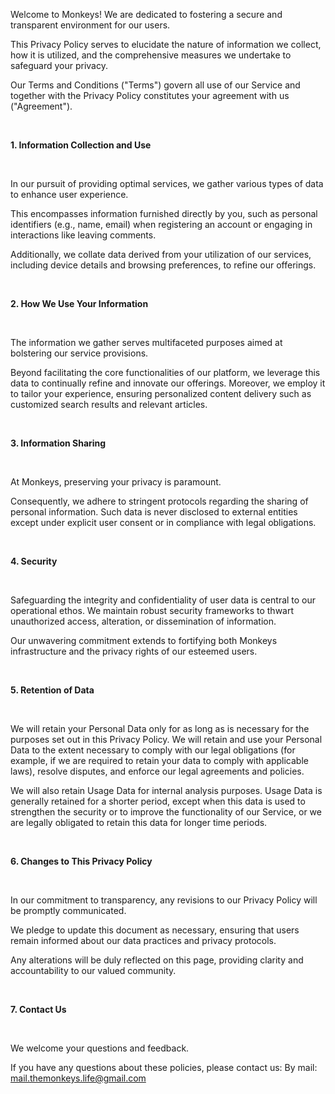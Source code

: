 Welcome to Monkeys! We are dedicated to fostering a secure and transparent environment for our users.

This Privacy Policy serves to elucidate the nature of information we collect, how it is utilized, and the comprehensive measures we undertake to safeguard your privacy.

Our Terms and Conditions ("Terms") govern all use of our Service and together with the Privacy Policy constitutes your agreement with us ("Agreement").

<br />

**1. Information Collection and Use**

<br />

In our pursuit of providing optimal services, we gather various types of data to enhance user experience.

This encompasses information furnished directly by you, such as personal identifiers (e.g., name, email) when registering an account or engaging in interactions like leaving comments.

Additionally, we collate data derived from your utilization of our services, including device details and browsing preferences, to refine our offerings.

<br />

**2. How We Use Your Information**

<br />

The information we gather serves multifaceted purposes aimed at bolstering our service provisions.

Beyond facilitating the core functionalities of our platform, we leverage this data to continually refine and innovate our offerings. Moreover, we employ it to tailor your experience, ensuring personalized content delivery such as customized search results and relevant articles.

<br />

**3. Information Sharing**

<br />

At Monkeys, preserving your privacy is paramount.

Consequently, we adhere to stringent protocols regarding the sharing of personal information. Such data is never disclosed to external entities except under explicit user consent or in compliance with legal obligations.

<br />

**4. Security**

<br />

Safeguarding the integrity and confidentiality of user data is central to our operational ethos. We maintain robust security frameworks to thwart unauthorized access, alteration, or dissemination of information.

Our unwavering commitment extends to fortifying both Monkeys infrastructure and the privacy rights of our esteemed users.

<br />

**5. Retention of Data**

<br />

We will retain your Personal Data only for as long as is necessary for the purposes set out in this Privacy Policy. We will retain and use your Personal Data to the extent necessary to comply with our legal obligations (for example, if we are required to retain your data to comply with applicable laws), resolve disputes, and enforce our legal agreements and policies.

We will also retain Usage Data for internal analysis purposes. Usage Data is generally retained for a shorter period, except when this data is used to strengthen the security or to improve the functionality of our Service, or we are legally obligated to retain this data for longer time periods.

<br />

**6. Changes to This Privacy Policy**

<br />

In our commitment to transparency, any revisions to our Privacy Policy will be promptly communicated.

We pledge to update this document as necessary, ensuring that users remain informed about our data practices and privacy protocols.

Any alterations will be duly reflected on this page, providing clarity and accountability to our valued community.

<br />

**7. Contact Us**

<br />

We welcome your questions and feedback.

If you have any questions about these policies, please contact us:
By mail: mail.themonkeys.life@gmail.com
